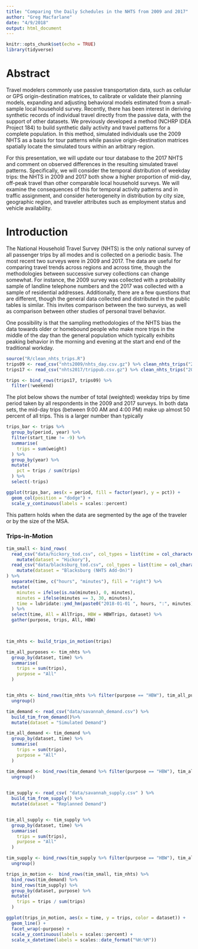 ```yaml
---
title: "Comparing the Daily Schedules in the NHTS from 2009 and 2017"
author: "Greg Macfarlane"
date: "4/9/2018"
output: html_document
---
```


```r
knitr::opts_chunk$set(echo = TRUE)
library(tidyverse)
```

# Abstract
Travel modelers commonly use passive transportation data, such as cellular or
GPS origin-destination matrices, to calibrate or validate their planning models,
expanding and adjusting behavioral models estimated from a small-sample local
household survey.  Recently, there has been interest in deriving synthetic
records of individual travel directly from the passive data, with the support of
other datasets. We previously developed a method (NCHRP IDEA Project 184) to
build synthetic daily activity and travel patterns for a complete population. In
this method, simulated individuals use the 2009 NHTS as a basis for tour
patterns while passive origin-destination matrices spatially locate the
simulated tours within an arbitrary region.

For this presentation, we will update our tour database to the 2017 NHTS and
comment on observed differences in the resulting simulated travel patterns.
Specifically, we will consider the temporal distribution of weekday trips: the
NHTS in 2009 and 2017 both show a higher proportion of mid-day, off-peak travel
than other comparable local household surveys. We will examine the consequences
of this for temporal activity patterns and in traffic assignment, and consider
heterogeneity in distribution by city size, geographic region, and traveler
attributes such as employment status and vehicle availability.


# Introduction

The National Household Travel Survey (NHTS) is the only national survey of all
passenger trips by all modes and is collected on a periodic basis. The most
recent two surveys were in 2009 and 2017. The data are useful for comparing
travel trends across regions and across time, though the methodologies between
successive survey collections can change somewhat. For instance, the 2009 survey
was collected with a probability sample of landline telephone numbers and the
2017 was collected with a sample of residential addresses. Additionally, there
are a few questions that are different, though the general data collected and
distributed in the public tables is similar. This invites comparison between the
two surveys, as well as comparison between other studies of personal travel 
behavior.

One possibility is that the sampling methodologies of the NHTS bias the data
towards older or homebound people who make more trips in the middle of the day
than the general population which typically exhibits peaking behavior in the
morning and evening at the start and end of the traditional workday.


```r
source("R/clean_nhts_trips.R")
trips09 <- read_csv("nhts2009/nhts_day.csv.gz") %>% clean_nhts_trips("2009")
trips17 <- read_csv("nhts2017/trippub.csv.gz") %>% clean_nhts_trips("2017")
```


```r
trips <- bind_rows(trips17, trips09) %>%
  filter(!weekend)
```

The plot below shows the number of total (weighted) weekday trips by time period
taken by all respondents in the 2009 and 2017 surveys. In both data sets,
the mid-day trips (between 9:00 AM and 4:00 PM) make up almost 50 percent of
all trips. This is a larger number than typically 

```r
trips_bar <- trips %>%
  group_by(period, year) %>% 
  filter(start_time != -9) %>%
  summarise(
    trips = sum(weight)
  ) %>%
  group_by(year) %>%
  mutate(
    pct = trips / sum(trips) 
  ) %>%
  select(-trips)

ggplot(trips_bar, aes(x = period, fill = factor(year), y = pct)) +
  geom_col(position = "dodge") +
  scale_y_continuous(labels = scales::percent)
```

This pattern holds when the data are segmented by the age of the traveler or by
the size of the MSA.


### Trips-in-Motion

```r
tim_small <- bind_rows(
  read_csv("data/hickory_tod.csv", col_types = list(time = col_character())) %>%
    mutate(dataset = "Hickory"),
  read_csv("data/blacksburg_tod.csv", col_types = list(time = col_character())) %>%
    mutate(dataset = "Blacksburg (NHTS Add-On)")
) %>%
  separate(time, c("hours", "minutes"), fill = "right") %>%
  mutate(
    minutes = ifelse(is.na(minutes), 0, minutes),
    minutes = ifelse(minutes == 3, 30, minutes),
    time = lubridate::ymd_hm(paste0("2018-01-01 ", hours, ":", minutes))
  ) %>%
  select(time, All = AllTrips, HBW = HBWTrips, dataset) %>%
  gather(purpose, trips, All, HBW)

  
```

```r
tim_nhts <- build_trips_in_motion(trips)

tim_all_purposes <- tim_nhts %>%
  group_by(dataset, time) %>%
  summarise(
    trips = sum(trips),
    purpose = "All"
  )


tim_nhts <- bind_rows(tim_nhts %>% filter(purpose == "HBW"), tim_all_purposes) %>%
  ungroup() 
```



```r
tim_demand <- read_csv("data/savannah_demand.csv") %>%
  build_tim_from_demand()%>%
  mutate(dataset = "Simulated Demand")

tim_all_demand <- tim_demand %>%
  group_by(dataset, time) %>%
  summarise(
    trips = sum(trips),
    purpose = "All"
  )

tim_demand <- bind_rows(tim_demand %>% filter(purpose == "HBW"), tim_all_demand) %>%
  ungroup() 
  
```

```r
tim_supply <- read_csv( "data/savannah_supply.csv" ) %>%
  build_tim_from_supply() %>%
  mutate(dataset = "Replanned Demand")


tim_all_supply <- tim_supply %>%
  group_by(dataset, time) %>%
  summarise(
    trips = sum(trips),
    purpose = "All"
  )

tim_supply <- bind_rows(tim_supply %>% filter(purpose == "HBW"), tim_all_supply) %>%
  ungroup() 
```



```r
trips_in_motion <-  bind_rows(tim_small, tim_nhts) %>%
  bind_rows(tim_demand) %>%
  bind_rows(tim_supply) %>%
  group_by(dataset, purpose) %>%
  mutate(
    trips = trips / sum(trips)
  )

ggplot(trips_in_motion, aes(x = time, y = trips, color = dataset)) +
  geom_line() +
  facet_wrap(~purpose) +
  scale_y_continuous(labels = scales::percent) +
  scale_x_datetime(labels = scales::date_format("%H:%M"))
```

